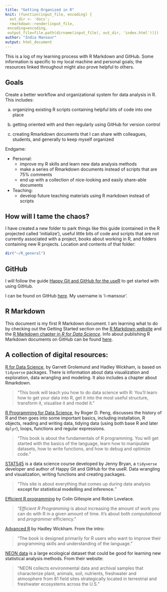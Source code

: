```yaml
---
title: "Getting Organized in R"
knit: (function(input_file, encoding) {
  out_dir <- 'docs';
  rmarkdown::render(input_file,
 encoding=encoding,
 output_file=file.path(dirname(input_file), out_dir, 'index.html'))})
author: "India Mansour"
output: html_document
---
```


This is a log of my learning process with R Markdown and GitHub. Some information is specific to my local machine and personal goals; the resources linked throughout might also prove helpful to others.

## Goals

Create a better workflow and organizational system for data analysis in R. This includes: 

(a) organizing existing R scripts containing helpful bits of code into one place

(b) getting oriented with and then regularly using GitHub for version control

(c) creating Rmarkdown documents that I can share with colleagues, students,  and generally to keep myself organized

Endgame: 

* Personal:
    + improve my R skills and learn new data analysis methods
    + make a series of Rmarkdown documents instead of scripts that are 75% comments 
    + end up with a collection of nice-looking and easily share-able documents
* Teaching:
    + develop future teaching materials using R markdown instead of scripts


## How will I tame the chaos?

I have created a new folder to park things like this guide (contained in the R projected called 'initialize'), useful little bits of code and scripts that are not currently associated with a project, books about working in R, and folders containing new R projects. Location and contents of that folder:

```r
dir("~/R_general")
```


## GitHub

I will follow the guide [Happy Git and GitHub for the useR](https://happygitwithr.com/) to get started with using GitHub.

I can be found on GitHub [here](https://github.com/i-mansour). My username is 'i-mansour'.


## R Markdown

This document is my first R Markdown document. I am learning what to do by checking out the Getting Started section on the  [R Markdown website](http://rmarkdown.rstudio.com) and the [R Markdown chapter in *R for Data Science*](https://r4ds.had.co.nz/r-markdown.html). Info about publishing R Markdown documents on GitHub can be found [here](https://resources.github.com/whitepapers/github-and-rstudio/).


## A collection of digital resources:

[R for Data Science](https://r4ds.had.co.nz/), by Garrett Grolemund and Hadley Wickham, is based on `tidyverse` packages. There is information about data visualization and exploration, data wrangling and modeling. It also includes a chapter about Rmarkdown.

> "This book will teach you how to do data science with R: You’ll learn how to get your data into R, get it into the most useful structure, transform it, visualise it and model it."

[R Programming for Data Science](https://bookdown.org/rdpeng/rprogdatascience/), by Roger D. Peng, discusses the history of R and then goes into some important basics, including installation, R objects, reading and writing data, tidying data (using both base R and later `dplyr`), loops, functions and regular expressions.

> "This book is about the fundamentals of R programming. You will get started with the basics of the language, learn how to manipulate datasets, how to write functions, and how to debug and optimize code."

[STAT545](https://stat545.com/) is a data science course developed by Jenny Bryan, a `tidyverse` developer and author of Happy Git and GitHub for the useR. Data wrangling and visualization, writing functions and creating packages.

> "This site is about everything that comes up during data analysis **except for statistical modelling and inference.**"

[Efficient R programming](https://bookdown.org/csgillespie/efficientR/) by Colin Gillespie and Robin Lovelace.

> "*Efficient R Programming* is about increasing the amount of work you can do with R in a given amount of time. It’s about both *computational* and *programmer* efficiency."

[Advanced R](https://adv-r.hadley.nz/) by Hadley Wickham. From the intro: 

> "The book is designed primarily for R users who want to improve their programming skills and understanding of the language."

[NEON data](https://www.neonscience.org/data) is a large ecological dataset that could be good for learning new statistical analysis methods. From their website: 

> "NEON collects environmental data and archival samples that characterize plant, animals, soil, nutrients, freshwater and atmosphere from 81 field sites strategically located in terrestrial and freshwater ecosystems across the U.S."


